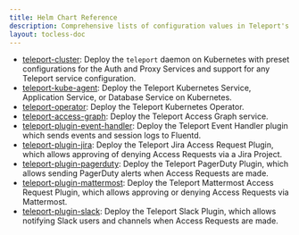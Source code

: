 ```yaml
---
title: Helm Chart Reference
description: Comprehensive lists of configuration values in Teleport's Helm charts
layout: tocless-doc
---
```


- [teleport-cluster](./helm-reference/teleport-cluster.mdx): Deploy the
  `teleport` daemon on Kubernetes with preset configurations for the Auth and
  Proxy Services and support for any Teleport service configuration.
- [teleport-kube-agent](./helm-reference/teleport-kube-agent.mdx): Deploy the
  Teleport Kubernetes Service, Application Service, or Database Service on
  Kubernetes.
- [teleport-operator](./helm-reference/teleport-operator.mdx): Deploy the
  Teleport Kubernetes Operator.
- [teleport-access-graph](./helm-reference/teleport-access-graph.mdx): Deploy the
  Teleport Access Graph service.
- [teleport-plugin-event-handler](./helm-reference/teleport-plugin-event-handler.mdx):
  Deploy the Teleport Event Handler plugin which sends events and session logs
  to Fluentd.
- [teleport-plugin-jira](./helm-reference/teleport-plugin-jira.mdx): Deploy
  the Teleport Jira Access Request Plugin, which allows approving of denying
  Access Requests via a Jira Project.
- [teleport-plugin-pagerduty](./helm-reference/teleport-plugin-pagerduty.mdx):
  Deploy the Teleport PagerDuty Plugin, which allows sending PagerDuty alerts
  when Access Requests are made.
- [teleport-plugin-mattermost](./helm-reference/teleport-plugin-mattermost.mdx):
  Deploy the Teleport Mattermost Access Request Plugin, which allows approving
  or denying Access Requests via Mattermost.
- [teleport-plugin-slack](./helm-reference/teleport-plugin-slack.mdx): Deploy
  the Teleport Slack Plugin, which allows notifying Slack users and channels
  when Access Requests are made.
